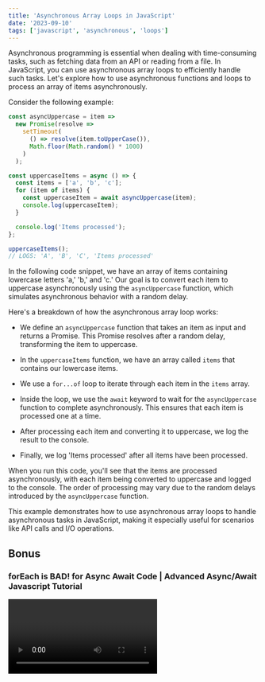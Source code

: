 ```yaml
---
title: 'Asynchronous Array Loops in JavaScript'
date: '2023-09-10'
tags: ['javascript', 'asynchronous', 'loops']
---
```


Asynchronous programming is essential when dealing with time-consuming tasks, such as fetching data from an API or reading from a file. In JavaScript, you can use asynchronous array loops to efficiently handle such tasks. Let's explore how to use asynchronous functions and loops to process an array of items asynchronously.

Consider the following example:

```javascript
const asyncUppercase = item =>
  new Promise(resolve =>
    setTimeout(
      () => resolve(item.toUpperCase()),
      Math.floor(Math.random() * 1000)
    )
  );

const uppercaseItems = async () => {
  const items = ['a', 'b', 'c'];
  for (item of items) {
    const uppercaseItem = await asyncUppercase(item);
    console.log(uppercaseItem);
  }

  console.log('Items processed');
};

uppercaseItems();
// LOGS: 'A', 'B', 'C', 'Items processed'
```

In the following code snippet, we have an array of items containing lowercase letters 'a,' 'b,' and 'c.' Our goal is to convert each item to uppercase asynchronously using the `asyncUppercase` function, which simulates asynchronous behavior with a random delay.

Here's a breakdown of how the asynchronous array loop works:

- We define an `asyncUppercase` function that takes an item as input and returns a Promise. This Promise resolves after a random delay, transforming the item to uppercase.

- In the `uppercaseItems` function, we have an array called `items` that contains our lowercase items.

- We use a `for...of` loop to iterate through each item in the `items` array.

- Inside the loop, we use the `await` keyword to wait for the `asyncUppercase` function to complete asynchronously. This ensures that each item is processed one at a time.

- After processing each item and converting it to uppercase, we log the result to the console.

- Finally, we log 'Items processed' after all items have been processed.

When you run this code, you'll see that the items are processed asynchronously, with each item being converted to uppercase and logged to the console. The order of processing may vary due to the random delays introduced by the `asyncUppercase` function.

This example demonstrates how to use asynchronous array loops to handle asynchronous tasks in JavaScript, making it especially useful for scenarios like API calls and I/O operations.

## Bonus
### forEach is BAD! for Async Await Code | Advanced Async/Await Javascript Tutorial

<Video id="4lqJBBEpjRE&t" />